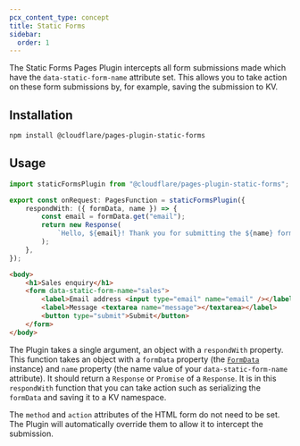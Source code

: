```yaml
---
pcx_content_type: concept
title: Static Forms
sidebar:
  order: 1
---
```


The Static Forms Pages Plugin intercepts all form submissions made which have the `data-static-form-name` attribute set. This allows you to take action on these form submissions by, for example, saving the submission to KV.

## Installation

```sh
npm install @cloudflare/pages-plugin-static-forms
```

## Usage

```typescript
import staticFormsPlugin from "@cloudflare/pages-plugin-static-forms";

export const onRequest: PagesFunction = staticFormsPlugin({
	respondWith: ({ formData, name }) => {
		const email = formData.get("email");
		return new Response(
			`Hello, ${email}! Thank you for submitting the ${name} form.`,
		);
	},
});
```

```html
<body>
	<h1>Sales enquiry</h1>
	<form data-static-form-name="sales">
		<label>Email address <input type="email" name="email" /></label>
		<label>Message <textarea name="message"></textarea></label>
		<button type="submit">Submit</button>
	</form>
</body>
```

The Plugin takes a single argument, an object with a `respondWith` property. This function takes an object with a `formData` property (the [`FormData`](https://developer.mozilla.org/en-US/docs/Web/API/FormData) instance) and `name` property (the name value of your `data-static-form-name` attribute). It should return a `Response` or `Promise` of a `Response`. It is in this `respondWith` function that you can take action such as serializing the `formData` and saving it to a KV namespace.

The `method` and `action` attributes of the HTML form do not need to be set. The Plugin will automatically override them to allow it to intercept the submission.
